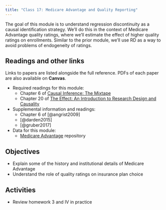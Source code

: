 ```yaml
---
title: "Class 17: Medicare Advantage and Quality Reporting"
---
```


The goal of this module is to understand regression discontinuity as a causal identification strategy. We'll do this in the context of Medicare Advantage quality ratings, where we'll estimate the effect of higher quality ratings on enrollments. Similar to the prior module, we'll use RD as a way to avoid problems of endogeneity of ratings.


## Readings and other links

Links to papers are listed alongside the full reference. PDFs of each paper are also available on **Canvas**.

- <i class="fas fa-book"></i> Required readings for this module:
    - Chapter 6 of [Causal Inference: The Mixtape](https://mixtape.scunning.com/)
    - Chapter 20 of [The Effect: An Introduction to Research Design and Causality](https://theeffectbook.net/)
- <i class="fas fa-external-link-square-alt"></i> Supplemental information and readings:
    - Chapter 6 of [@angrist2009]
    - [@darden2015]
    - [@gruber2017]    
- <i class="fa fa-database"></i> Data for this module:
    - [Medicare Advantage](https://github.com/imccart/ma-class) repository

## Objectives

- Explain some of the history and institutional details of Medicare Advantage 
- Understand the role of quality ratings on insurance plan choice

## Activities

- Review homework 3 and IV in practice